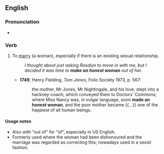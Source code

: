 ==English==

===Pronunciation===
* {{audio|en|En-au-make an honest woman.ogg|Audio (AU)}}

===Verb===
{{en-verb|make<,,made> an honest woman}}

# {{lb|en|idiomatic|informal|now usually with "of"}} To [[marry]] (a woman), especially if there is an existing sexual relationship.
#: ''I thought about just asking Rosalyn to move in with me, but I decided it was time to '''make an honest woman''' out of her.''
#* '''1749''', Henry Fielding, ''Tom Jones'', Folio Society 1973, p. 567:
#*: the mother, Mr Jones, Mr Nightingale, and his love, stept into a hackney-coach, which conveyed them to Doctors' Commons; where Miss Nancy was, in vulgar language, soon '''made an honest woman''', and the poor mother became {{...}} one of the happiest of all human beings.

====Usage notes====
* Also with "out of" for "of", especially in US English.
* Formerly used where the woman had been dishonoured and the marriage was regarded as correcting this; nowadays used in a sexist fashion.